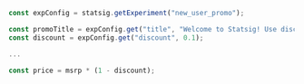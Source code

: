```jsx
const expConfig = statsig.getExperiment("new_user_promo");

const promoTitle = expConfig.get("title", "Welcome to Statsig! Use discount code WELCOME10OFF for 10% off your first purchase!");
const discount = expConfig.get("discount", 0.1);

...

const price = msrp * (1 - discount);
```
